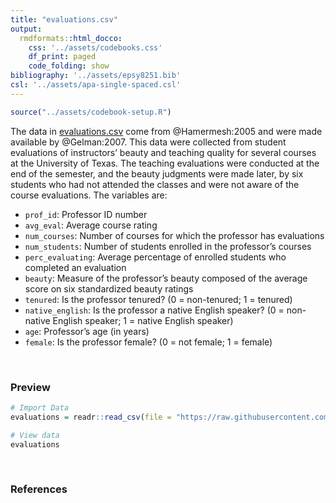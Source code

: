 ```yaml
---
title: "evaluations.csv"
output: 
  rmdformats::html_docco:
    css: '../assets/codebooks.css'
    df_print: paged
    code_folding: show
bibliography: '../assets/epsy8251.bib'
csl: '../assets/apa-single-spaced.csl'
---
```



```r
source("../assets/codebook-setup.R")
```


The data in [evaluations.csv](https://raw.githubusercontent.com/zief0002/miniature-garbanzo/main/data/evaluations.csv) come from @Hamermesh:2005 and were made available by @Gelman:2007. This data were collected from student evaluations of instructors' beauty and teaching quality for several courses at the University of Texas. The teaching evaluations were conducted at the end of the semester, and the beauty judgments were made later, by six students who had not attended the classes and were not aware of the course evaluations. The variables are:

- `prof_id`: Professor ID number
- `avg_eval`: Average course rating
- `num_courses`: Number of courses for which the professor has evaluations
- `num_students`: Number of students enrolled in the professor's courses
- `perc_evaluating`: Average percentage of enrolled students who completed an evaluation
- `beauty`: Measure of the professor's beauty composed  of the average score on six standardized beauty ratings
- `tenured`: Is the professor tenured? (0 = non-tenured; 1 = tenured)
- `native_english`: Is the professor a native English speaker? (0 = non-native English speaker; 1 = native English speaker)
- `age`: Professor's age (in years)
- `female`: Is the professor female? (0 = not female; 1 = female)


<br />


### Preview

```r
# Import Data
evaluations = readr::read_csv(file = "https://raw.githubusercontent.com/zief0002/miniature-garbanzo/main/data/evaluations.csv")

# View data
evaluations
```


<br />

### References
